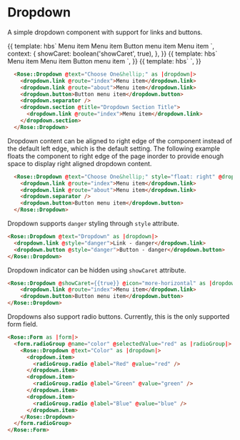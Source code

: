 
<Meta title="Rose|Dropdown" component="Dropdown" />

# Dropdown

A simple dropdown component with support for links and buttons.

<Preview>
  <Story name="Basic Dropdown" height="7rem">{{
    template: hbs`
      <Rose::Dropdown @text="Choose One&hellip;" @icon="user-organization" @showCaret={{showCaret}} as |dropdown|>
        <dropdown.link @route="index">Menu item</dropdown.link>
        <dropdown.link @route="about">Menu item</dropdown.link>
        <dropdown.separator />
        <dropdown.button>Button menu item</dropdown.button>
        <dropdown.separator />
        <dropdown.section @title="Dropdown Section Title">
          <dropdown.link @route="index">Menu item</dropdown.link>
        </dropdown.section>
      </Rose::Dropdown>
    `,
    context: {
      showCaret: boolean('showCaret', true),
    },
  }}</Story>
</Preview>

<Preview>
  <Story name="Icon-only Dropdown" height="5rem">{{
    template: hbs`
      <Rose::Dropdown @text="Choose One&hellip;" @icon="user-organization" @iconOnly={{true}} as |dropdown|>
        <dropdown.link @route="index">Menu item</dropdown.link>
        <dropdown.link @route="about">Menu item</dropdown.link>
        <dropdown.separator />
        <dropdown.button>Button menu item</dropdown.button>
      </Rose::Dropdown>
    `,
  }}</Story>
</Preview>

<Preview>
  <Story name="Dropdown with Radio Buttons" height="13rem">{{
    template: hbs`
      <Rose::Form as |form|>
        <form.radioGroup @name="color" @selectedValue="red" as |radioGroup|>
          <Rose::Dropdown @text="Color" as |dropdown|>
            <dropdown.item>
              <radioGroup.radio @label="Red" @value="red" />
            </dropdown.item>
            <dropdown.item>
              <radioGroup.radio @label="Green" @value="green" />
            </dropdown.item>
            <dropdown.item>
              <radioGroup.radio @label="Blue" @value="blue" />
            </dropdown.item>
          </Rose::Dropdown>
        </form.radioGroup>
      </Rose::Form>
    `,
  }}</Story>
</Preview>


```html
  <Rose::Dropdown @text="Choose One&hellip;" as |dropdown|>
    <dropdown.link @route="index">Menu item</dropdown.link>
    <dropdown.link @route="about">Menu item</dropdown.link>
    <dropdown.button>Button menu item</dropdown.button>
    <dropdown.separator />
    <dropdown.section @title="Dropdown Section Title">
      <dropdown.link @route="index">Menu item</dropdown.link>
    </dropdown.section>
  </Rose::Dropdown>
```

Dropdown content can be aligned to right edge of the component instead of the default left edge, which is the default setting. The following example floats the component to right edge of the page inorder to provide enough space to display right aligned dropdown content.

```html
  <Rose::Dropdown @text="Choose One&hellip;" style="float: right" @dropdownRight={{true}} as |dropdown|>
    <dropdown.link @route="index">Menu item</dropdown.link>
    <dropdown.link @route="about">Menu item</dropdown.link>
    <dropdown.separator />
    <dropdown.button>Button menu item</dropdown.button>
  </Rose::Dropdown>
```

Dropdown supports `danger` styling through `style` attribute.

```html
<Rose::Dropdown @text="Dropdown" as |dropdown|>
  <dropdown.link @style="danger">Link - danger</dropdown.link>
  <dropdown.button @style="danger">Button - danger</dropdown.button>
</Rose::Dropdown>
```

Dropdown indicator can be hidden using `showCaret` attribute.

```html
<Rose::Dropdown @showCaret={{true}} @icon="more-horizontal" as |dropdown|>
    <dropdown.link @route="index">Menu item</dropdown.link>
    <dropdown.button>Button menu item</dropdown.button>
</Rose::Dropdown>
```

Dropdowns also support radio buttons.  Currently, this is the only supported
form field.

```html
<Rose::Form as |form|>
  <form.radioGroup @name="color" @selectedValue="red" as |radioGroup|>
    <Rose::Dropdown @text="Color" as |dropdown|>
      <dropdown.item>
        <radioGroup.radio @label="Red" @value="red" />
      </dropdown.item>
      <dropdown.item>
        <radioGroup.radio @label="Green" @value="green" />
      </dropdown.item>
      <dropdown.item>
        <radioGroup.radio @label="Blue" @value="blue" />
      </dropdown.item>
    </Rose::Dropdown>
  </form.radioGroup>
</Rose::Form>
```
